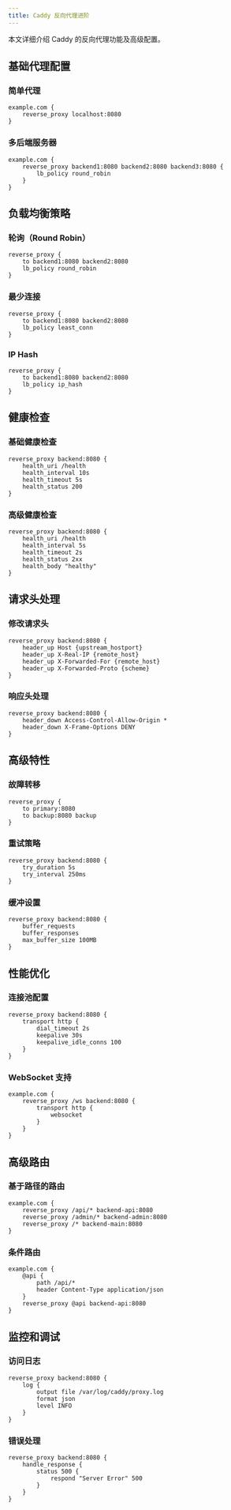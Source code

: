 ```yaml
---
title: Caddy 反向代理进阶
---
```


本文详细介绍 Caddy 的反向代理功能及高级配置。

## 基础代理配置

### 简单代理

```caddyfile
example.com {
    reverse_proxy localhost:8080
}
```

### 多后端服务器

```caddyfile
example.com {
    reverse_proxy backend1:8080 backend2:8080 backend3:8080 {
        lb_policy round_robin
    }
}
```

## 负载均衡策略

### 轮询（Round Robin）

```caddyfile
reverse_proxy {
    to backend1:8080 backend2:8080
    lb_policy round_robin
}
```

### 最少连接

```caddyfile
reverse_proxy {
    to backend1:8080 backend2:8080
    lb_policy least_conn
}
```

### IP Hash

```caddyfile
reverse_proxy {
    to backend1:8080 backend2:8080
    lb_policy ip_hash
}
```

## 健康检查

### 基础健康检查

```caddyfile
reverse_proxy backend:8080 {
    health_uri /health
    health_interval 10s
    health_timeout 5s
    health_status 200
}
```

### 高级健康检查

```caddyfile
reverse_proxy backend:8080 {
    health_uri /health
    health_interval 5s
    health_timeout 2s
    health_status 2xx
    health_body "healthy"
}
```

## 请求头处理

### 修改请求头

```caddyfile
reverse_proxy backend:8080 {
    header_up Host {upstream_hostport}
    header_up X-Real-IP {remote_host}
    header_up X-Forwarded-For {remote_host}
    header_up X-Forwarded-Proto {scheme}
}
```

### 响应头处理

```caddyfile
reverse_proxy backend:8080 {
    header_down Access-Control-Allow-Origin *
    header_down X-Frame-Options DENY
}
```

## 高级特性

### 故障转移

```caddyfile
reverse_proxy {
    to primary:8080
    to backup:8080 backup
}
```

### 重试策略

```caddyfile
reverse_proxy backend:8080 {
    try_duration 5s
    try_interval 250ms
}
```

### 缓冲设置

```caddyfile
reverse_proxy backend:8080 {
    buffer_requests
    buffer_responses
    max_buffer_size 100MB
}
```

## 性能优化

### 连接池配置

```caddyfile
reverse_proxy backend:8080 {
    transport http {
        dial_timeout 2s
        keepalive 30s
        keepalive_idle_conns 100
    }
}
```

### WebSocket 支持

```caddyfile
example.com {
    reverse_proxy /ws backend:8080 {
        transport http {
            websocket
        }
    }
}
```

## 高级路由

### 基于路径的路由

```caddyfile
example.com {
    reverse_proxy /api/* backend-api:8080
    reverse_proxy /admin/* backend-admin:8080
    reverse_proxy /* backend-main:8080
}
```

### 条件路由

```caddyfile
example.com {
    @api {
        path /api/*
        header Content-Type application/json
    }
    reverse_proxy @api backend-api:8080
}
```

## 监控和调试

### 访问日志

```caddyfile
reverse_proxy backend:8080 {
    log {
        output file /var/log/caddy/proxy.log
        format json
        level INFO
    }
}
```

### 错误处理

```caddyfile
reverse_proxy backend:8080 {
    handle_response {
        status 500 {
            respond "Server Error" 500
        }
    }
} 